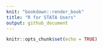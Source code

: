 ```yaml
---
knit: "bookdown::render_book"
title: "R for STATA Users"
output: github_document
---
```


```r
knitr::opts_chunk$set(echo = TRUE)
```
